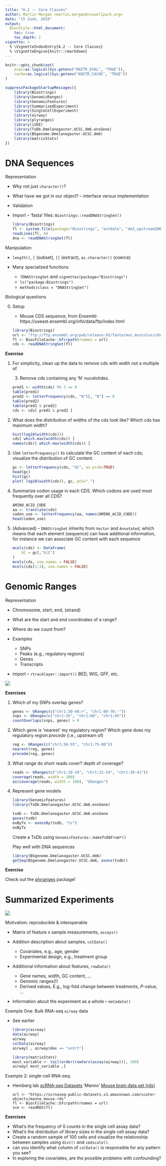 ```yaml
---
title: "A.2 -- Core Classes"
author: Martin Morgan <martin.morgan@roswellpark.org>
date: "15 June, 2018"
output:
  BiocStyle::html_document:
    toc: true
    toc_depth: 2
vignette: >
  % \VignetteIndexEntry{A.2 -- Core Classes}
  % \VignetteEngine{knitr::rmarkdown}
---
```


```r
knitr::opts_chunk$set(
    eval=as.logical(Sys.getenv("KNITR_EVAL", "TRUE")),
    cache=as.logical(Sys.getenv("KNITR_CACHE", "TRUE"))
)
```
```r
suppressPackageStartupMessages({
    library(Biostrings)
    library(GenomicRanges)
    library(GenomicFeatures)
    library(SummarizedExperiment)
    library(SingleCellExperiment)
    library(airway)
    library(plyranges)
    library(iSEE)
    library(TxDb.Dmelanogaster.UCSC.dm6.ensGene)
    library(BSgenome.Dmelanogaster.UCSC.dm6)
    library(matrixStats)
})
```

# DNA Sequences

Representation

- Why not just `character()`?
- What have we got in our object? -- interface versus implementation
- Validation
- Import -- 'fasta' files: `Biostrings::readDNAStringSet()`

    ```r
    library(Biostrings)
    fl <- system.file(package="Biostrings", "extdata", "dm3_upstream2000.fa.gz")
    readLines(fl, 6)
    dna <- readDNAStringSet(fl)
    ```

Manipulation

- `length()`, `[` (subset), `[[` (extract), `as.character()` (coerce)
- Many specialized functions

  - `?DNAStringSet` and `vignettes(package="Biostrings")`
  - `ls("package:Biostrings")`
  - `methods(class = "DNAStringSet")`

Biological questions

0. Setup

    - Mouse CDS sequence, from Ensembl: https://useast.ensembl.org/info/data/ftp/index.html
    
    ```r
    library(Biostrings)
    url <- "ftp://ftp.ensembl.org/pub/release-92/fasta/mus_musculus/cds/Mus_musculus.GRCm38.cds.all.fa.gz"
    fl <- BiocFileCache::bfcrpath(rnames = url)
    cds <- readDNAStringSet(fl)
    ```

**Exercise**

1. For simplicity, clean up the data to remove cds with width not a multiple of 
   3. Remove cds containing any 'N' nucelotides.
 
    ```r
    pred1 <- width(cds) %% 3 == 0
    table(pred1)
    pred2 <- letterFrequency(cds, "N")[, "N"] == 0
    table(pred2)
    table(pred1 & pred2)
    cds <- cds[ pred1 & pred2 ]
    ```
    
2. What does the distribution of widths of the cds look like? Which
   cds has maximum width?

    ```r
    hist(log10(width(cds)))
    cds[ which.max(width(cds)) ]
    names(cds)[ which.max(width(cds)) ]
    ```

3. Use `letterFrequency()` to calculate the GC content of each cds;
   visualize the distribution of GC content.

    ```r
    gc <- letterFrequency(cds, "GC", as.prob=TRUE)
    head(gc)
    hist(gc)
    plot( log10(width(cds)), gc, pch=".")
    ```

4. Summarize codon usage in each CDS. Which codons are used most
   frequently over all CDS?

    ```r
    AMINO_ACID_CODE
    aa <- translate(cds)
    codon_use <- letterFrequency(aa, names(AMINO_ACID_CODE))
    head(codon_use)
    ```

5. (Advanced) -- `DNAStringSet` inherits from `Vector` and
   `Annotated`, which means that each element (sequence) can have
   additional information, for instance we can associate GC content
   with each sequence

    ```r
    mcols(cds) <- DataFrame(
        GC = gc[,"G|C"]
    )
    mcols(cds, use.names = FALSE)
    mcols(cds[1:3], use.names = FALSE)
    ```

# Genomic Ranges

Representation

- Chromosome, start, end, (strand)
- What are the start and end coordinates of a range?
- Where do we count from?
- Examples

  - SNPs
  - Peaks (e.g., regulatory regions)
  - Genes
  - Transcripts
  
- import -- `rtracklayer::import()` BED, WIG, GFF, etc.

![](our_figures/RangeOperations.png)

**Exercises**

1. Which of my SNPs overlap genes?

    ```r
    genes <- GRanges(c("chr1:30-40:+", "chr1:60-70:-"))
    snps <- GRanges(c("chr1:35", "chr1:60", "chr1:45"))
    countOverlaps(snps, genes) > 0
    ```

2. Which gene is 'nearest' my regulatory region? Which gene does my
   regulatory region _precede_ (i.e., upstream of)

    ```r
    reg <- GRanges(c("chr1:50-55", "chr1:75-80"))
    nearest(reg, genes)
    precede(reg, genes)
    ```

3. What range do short reads cover? depth of coverage?

    ```r
    reads <- GRanges(c("chr1:10-19", "chr1:15-24", "chr1:30-41"))
    coverage(reads, width = 100)
    as(coverage(reads, width = 100), "GRanges")
    ```
    
4. Represent gene models

    ```r
    library(GenomicFeatures)
    library(TxDb.Dmelanogaster.UCSC.dm6.ensGene)
    
    txdb <- TxDb.Dmelanogaster.UCSC.dm6.ensGene
    genes(txdb)
    exByTx <- exonsBy(txdb, "tx")
    exByTx
    ```
    
    Create a TxDb using `GenomicFeatures::makeTxDbFrom*()`
    
    Play well with DNA sequences
    
    ```r
    library(BSgenome.Dmelanogaster.UCSC.dm6)
    getSeq(BSgenome.Dmelanogaster.UCSC.dm6, exons(txdb))
    ```

**Exercise**

Check out the [plyranges][] package!

# Summarized Experiments

![](our_figures/SummarizedExperiment.png)

Motivation: reproducible & interoperable

- Matrix of feature x sample measurements, `assays()`
- Addition description about samples, `colData()`

  - Covariates, e.g., age, gender
  - Experimental design, e.g., treatment group

- Additional information about features, `rowData()`

  - Gene names, width, GC content, ...
  - Genomic ranges(!)
  - Derived values, E.g., log-fold change between treatments, _P_-value, ...
  
- Information about the experiment as a whole -- `metadata()`

Example One: Bulk RNA-seq `airway` data

- See earlier

    ```r
    library(airway)
    data(airway)
    airway
    colData(airway)
    airway[ , airway$dex == "untrt"]
    
    library(matrixStats)
    most_variable <- tail(order(rowVars(assay(airway))), 100)
    airway[ most_variable ,]
    ```

Example 2: single-cell RNA-seq.

- Hemberg lab [scRNA-seq Datasets][] 'Manno' [Mouse brain data set (rds)][]

    ```
    url <- "https://scrnaseq-public-datasets.s3.amazonaws.com/scater-objects/manno_mouse.rds"
    fl <- BiocFileCache::bfcrpath(rnames = url)
    sce <- readRDS(fl)
    ```

**Exercises**

- What's the frequency of 0 counts in the single cell assay data?
- What's the distribution of library sizes in the single cell assay data?
- Create a random sample of 100 cells and visualize the relationship
  between samples using `dist()` and `cmdscale()`.
- can you identify what column of `colData()` is responsible for any
  pattern you see?
- In exploring the covariates, are the possible problems with confounding?

[scRNA-seq Datasets]: https://hemberg-lab.github.io/scRNA.seq.datasets/
[Mouse brain data set (rds)]: https://scrnaseq-public-datasets.s3.amazonaws.com/scater-objects/manno_mouse.rds
[plyranges]: https://bioconductor.org/packages/plyranges
